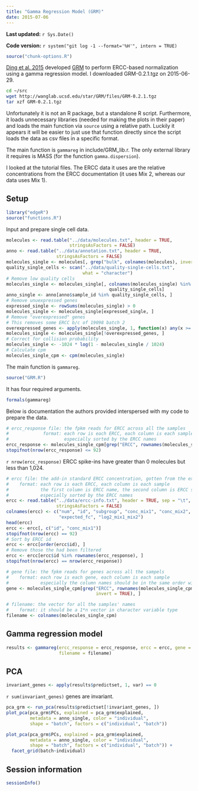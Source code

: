 ```yaml
---
title: "Gamma Regression Model (GRM)"
date: 2015-07-06
---
```


**Last updated:** `r Sys.Date()`

**Code version:** `r system("git log -1 --format='%H'", intern = TRUE)`

```r
source("chunk-options.R")
```

[Ding et al. 2015][Ding2015] developed [GRM][] to perform ERCC-based normalization using a gamma regression model.
I downloaded GRM-0.2.1.tgz on 2015-06-29.

```bash
cd ~/src
wget http://wanglab.ucsd.edu/star/GRM/files/GRM-0.2.1.tgz
tar xzf GRM-0.2.1.tgz
```

Unfortunately it is not an R package, but a standalone R script.
Furthermore, it loads unnecessary libraries (needed for making the plots in their paper) and loads the main function via `source` using a relative path.
Luckily it appears it will be easier to just use that function directly since the script loads the data as csv files in a specific format.

The main function is `gammareg` in include/GRM_lib.r.
The only external library it requires is MASS (for the function `gamma.dispersion`).

I looked at the tutorial files.
The ERCC data it uses are the relative concentrations from the ERCC documentation (it uses Mix 2, whereas our data uses Mix 1).

[Ding2015]: http://bioinformatics.oxfordjournals.org/content/early/2015/03/22/bioinformatics.btv122.full
[GRM]: http://wanglab.ucsd.edu/star/GRM/

## Setup

```r
library("edgeR")
source("functions.R")
```

Input and prepare single cell data.

```r
molecules <- read.table("../data/molecules.txt", header = TRUE,
                        stringsAsFactors = FALSE)
anno <- read.table("../data/annotation.txt", header = TRUE,
                   stringsAsFactors = FALSE)
molecules_single <- molecules[, grep("bulk", colnames(molecules), invert = TRUE)]
quality_single_cells <- scan("../data/quality-single-cells.txt",
                             what = "character")
# Remove low quality cells
molecules_single <- molecules_single[, colnames(molecules_single) %in%
                                       quality_single_cells]
anno_single <- anno[anno$sample_id %in% quality_single_cells, ]
# Remove unuexpressed genes
expressed_single <- rowSums(molecules_single) > 0
molecules_single <- molecules_single[expressed_single, ]
# Remove "overexpressed" genes
# This removes some ERCC b/c of 19098 batch 2
overexpressed_genes <- apply(molecules_single, 1, function(x) any(x >= 1024))
molecules_single <- molecules_single[!overexpressed_genes, ]
# Correct for collision probability
molecules_single <- -1024 * log(1 - molecules_single / 1024)
# Calculate cpm
molecules_single_cpm <- cpm(molecules_single)
```

The main function is `gammareg`.

```r
source("GRM.R")
```

It has four required arguments.

```r
formals(gammareg)
```

Below is documentation the authors provided interspersed with my code to prepare the data.

```r
# ercc_response file: the fpkm reads for ERCC across all the samples
#             format: each row is each ERCC, each column is each sample
#                     especially sorted by the ERCC names
ercc_response <- molecules_single_cpm[grep("ERCC", rownames(molecules_single_cpm)), ]
stopifnot(nrow(ercc_response) <= 92)
```

`r nrow(ercc_response)` ERCC spike-ins have greater than 0 molecules but less than 1,024.

```r
# ercc file: the add-in standard ERCC concentration, gotten from the experiments directly
#    format: each row is each ERCC, each column is each sample
#            the first column is ERCC name, the second column is ERCC standard concentration.
#            especially sorted by the ERCC names
ercc <- read.table("../data/ercc-info.txt", header = TRUE, sep = "\t",
                   stringsAsFactors = FALSE)
colnames(ercc) <- c("num", "id", "subgroup", "conc_mix1", "conc_mix2",
                    "expected_fc", "log2_mix1_mix2")
head(ercc)
ercc <- ercc[, c("id", "conc_mix1")]
stopifnot(nrow(ercc) == 92)
# Sort by ERCC id
ercc <- ercc[order(ercc$id), ]
# Remove those the had been filtered
ercc <- ercc[ercc$id %in% rownames(ercc_response), ]
stopifnot(nrow(ercc) == nrow(ercc_response))
```

```r
# gene file: the fpkm reads for genes across all the sampels
#    format: each row is each gene, each column is each sample
#            especially the column names should be in the same order with ercc_response file
gene <- molecules_single_cpm[grep("ERCC", rownames(molecules_single_cpm),
                                  invert = TRUE), ]
```

```r
# filename: the vector for all the samples' names
#    format: it should be a 1*n vector in character variable type
filename <- colnames(molecules_single_cpm)
```

## Gamma regression model

```r
results <- gammareg(ercc_response = ercc_response, ercc = ercc, gene = gene,
                    filename = filename)
```

## PCA

```r
invariant_genes <- apply(results$predictset, 1, var) == 0
```

`r sum(invariant_genes)` genes are invariant.

```r
pca_grm <- run_pca(results$predictset[!invariant_genes, ])
plot_pca(pca_grm$PCs, explained = pca_grm$explained,
         metadata = anno_single, color = "individual",
         shape = "batch", factors = c("individual", "batch"))
```

```r
plot_pca(pca_grm$PCs, explained = pca_grm$explained,
         metadata = anno_single, color = "individual",
         shape = "batch", factors = c("individual", "batch")) +
  facet_grid(batch~individual)
```

## Session information

```r
sessionInfo()
```
